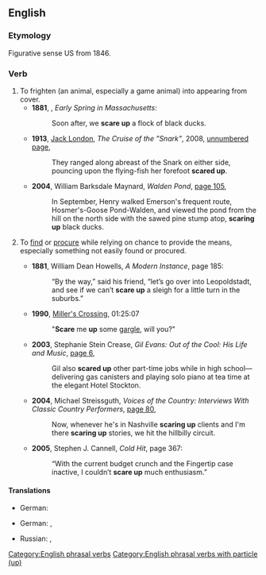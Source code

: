 ==English==

===Etymology===
Figurative sense US from 1846.

===Verb===
{{en-verb|scares up|scaring up|scared up}}

# To frighten (an animal, especially a game animal) into appearing from cover.
#* '''1881''', {{w|Henry David Thoreau}}, ''Early Spring in Massachusetts'':
#*: Soon after, we '''scare up''' a flock of black ducks.
#* '''1913''', [[w:Jack London|Jack London]], ''The Cruise of the "Snark"'', 2008, [http://books.google.com.au/books?id=Qg21_f_tKSkC&pg=PT99&dq=%22scaring+up%22%7C%22scared+up%22%7C%22scares+up%22&hl=en&sa=X&ei=MrGkUe7TNc2QkQWRuYDwAg&redir_esc=y unnumbered page],
#*: They ranged along abreast of the Snark on either side, pouncing upon the flying-fish her forefoot '''scared up'''.
#* '''2004''', William Barksdale Maynard, ''Walden Pond'', [http://books.google.com.au/books?id=I9z2SqSmIy4C&pg=PA105&dq=%22scaring+up%22%7C%22scared+up%22%7C%22scares+up%22&hl=en&sa=X&ei=MrGkUe7TNc2QkQWRuYDwAg&redir_esc=y#v=onepage&q=%22scaring%20up%22%7C%22scared%20up%22%7C%22scares%20up%22&f=false page 105],
#*: In September, Henry walked Emerson's frequent route, Hosmer's-Goose Pond-Walden, and viewed the pond from the hill on the north side with the sawed pine stump atop, '''scaring up''' black ducks.
# {{lb|en|figuratively}} To [[find]] or [[procure]] while relying on chance to provide the means, especially something not easily found or procured.
#* '''1881''', William Dean Howells, ''A Modern Instance'', page 185:
#*: “By the way,” said his friend, “let’s go over into Leopoldstadt, and see if we can’t '''scare up''' a sleigh for a little turn in the suburbs.”
#* '''1990''', [[w:Miller's Crossing|Miller's Crossing]], 01:25:07
#*: "'''Scare''' me '''up''' some [[gargle]], will you?"
#* '''2003''', Stephanie Stein Crease, ''Gil Evans: Out of the Cool: His Life and Music'', [http://books.google.com.au/books?id=b-5GoNQzsbQC&pg=PA6&dq=%22scaring+up%22%7C%22scared+up%22%7C%22scares+up%22&hl=en&sa=X&ei=MrGkUe7TNc2QkQWRuYDwAg&redir_esc=y#v=onepage&q=%22scaring%20up%22%7C%22scared%20up%22%7C%22scares%20up%22&f=false page 6],
#*: Gil also '''scared up''' other part-time jobs while in high school—delivering gas canisters and playing solo piano at tea time at the elegant Hotel Stockton.
#* '''2004''', Michael Streissguth, ''Voices of the Country: Interviews With Classic Country Performers'', [http://books.google.com.au/books?id=1R1TiXZH4moC&pg=PA80&dq=%22scaring+up%22%7C%22scared+up%22%7C%22scares+up%22&hl=en&sa=X&ei=MrGkUe7TNc2QkQWRuYDwAg&redir_esc=y#v=onepage&q=%22scaring%20up%22%7C%22scared%20up%22%7C%22scares%20up%22&f=false page 80],
#*: Now, whenever he's in Nashville '''scaring up''' clients and I'm there '''scaring up''' stories, we hit the hillbilly circuit.
#* '''2005''', Stephen J. Cannell, ''Cold Hit'', page 367:
#*: “With the current budget crunch and the Fingertip case inactive, I couldn’t '''scare up''' much enthusiasm.”

====Translations====
{{trans-top|to frighten an animal}}
* German: {{t+|de|aufscheuchen}}
{{trans-mid}}
{{trans-bottom}}
{{trans-top|to find or get something difficult}}
* German: {{t|de|auftreiben}}, {{t|de|zusammenkriegen}}
{{trans-mid}}
* Russian: {{t+|ru|отыска́ть|n}}, {{t+|ru|раздобы́ть|n}}
{{trans-bottom}}

[[Category:English phrasal verbs]]
[[Category:English phrasal verbs with particle (up)]]
